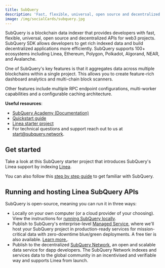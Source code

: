```yaml
---
title: SubQuery
description: 'Fast, flexible, universal, open source and decentralized APIs'
image: /img/socialCards/subquery.jpg
---
```


SubQuery is a blockchain data indexer that provides developers with fast,
flexible, universal, open source and decentralized APIs for web3 projects.
SubQuery SDK allows developers to get rich indexed data and build decentralized
applications more efficiently. SubQuery supports 100+ ecosystems including
Linea, Ethereum, Polygon, Polkadot, Algorand, NEAR, and Avalanche.

One of SubQuery's key features is that it aggregates data across multiple
blockchains within a single project. This allows you to create feature-rich
dashboard analytics and multi-chain block scanners.

Other features include multiple RPC endpoint configurations, multi-worker
capabilities and a configurable caching architecture.

**Useful resources**:

- [SubQuery Academy (Documentation)](https://academy.subquery.network/)
- [Quickstart guide](https://academy.subquery.network/quickstart/quickstart.html)
- [Linea starter project](https://github.com/subquery/ethereum-subql-starter/tree/main/Linea/linea-starter)
- For technical questions and support reach out to us at
  [start@subquery.network](mailto:start@subquery.network).

## Get started

Take a look at this SubQuery starter project that introduces SubQuery's Linea
support by indexing
[Linea](https://github.com/subquery/ethereum-subql-starter/tree/main/Linea/linea-starter).

You can also follow this
[step by step guide](https://academy.subquery.network/quickstart/quickstart.html)
to get familiar with SubQuery.

## Running and hosting Linea SubQuery APIs

SubQuery is open-source, meaning you can run it in three ways:

- Locally on your own computer (or a cloud provider of your choosing). View the
  instructions for
  [running SubQuery locally](https://academy.subquery.network/run_publish/run.html).
- Publish to SubQuery's enterprise-level
  [Managed Service](https://managedservice.subquery.network/), where we'll host
  your SubQuery project in production-ready services for mission-critical data
  with zero-downtime blue/green deployments. A free tier is also available.
  [Learn more.](https://academy.subquery.network/run_publish/publish.html).
- Publish to the decentralized
  [SubQuery Network](https://subquery.network/network), an open and scalable
  data service for dapp developers. The SubQuery Network indexes and services
  data to the global community in an incentivised and verifiable way and
  supports Linea from launch.
